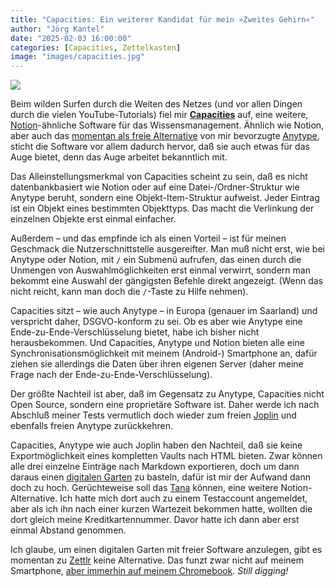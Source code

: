 ```yaml
---
title: "Capacities: Ein weiterer Kandidat für mein »Zweites Gehirn«"
author: "Jörg Kantel"
date: "2025-02-03 16:00:00"
categories: [Capacities, Zettelkasten]
image: "images/capacities.jpg"
---
```


[![](images/capacities-b.jpg)](https://www.flickr.com/photos/schockwellenreiter/54303592577/)

Beim wilden Surfen durch die Weiten des Netzes (und vor allen Dingen durch die vielen YouTube-Tutorials) fiel mir **[Capacities](https://capacities.io/)** auf, eine weitere, [Notion](http://cognitiones.kantel-chaos-team.de/produktivitaet/notion.html)-ähnliche Software für das Wissensmanagement. Ähnlich wie Notion, aber auch das [momentan als freie Alternative](https://kantel.github.io/posts/2024081201_anytype/) von mir bevorzugte [Anytype](https://anytype.io/), sticht die Software vor allem dadurch hervor, daß sie auch etwas für das Auge bietet, denn das Auge arbeitet bekanntlich mit.

Das Alleinstellungsmerkmal von Capacities scheint zu sein, daß es nicht datenbankbasiert wie Notion oder auf eine Datei-/Ordner-Struktur wie Anytype beruht, sondern eine Objekt-Item-Struktur aufweist. Jeder Eintrag ist ein Objekt eines bestimmten Objekttyps. Das macht die Verlinkung der einzelnen Objekte erst einmal einfacher.

Außerdem – und das empfinde ich als einen Vorteil – ist für meinen Geschmack die Nutzerschnittstelle ausgereifter. Man muß nicht erst, wie bei Anytype oder Notion, mit `/` ein Submenü aufrufen, das einen durch die Unmengen von Auswahlmöglichkeiten erst einmal verwirrt, sondern man bekommt eine Auswahl der gängigsten Befehle direkt angezeigt. (Wenn das nicht reicht, kann man doch die `/`-Taste zu Hilfe nehmen).

Capacities sitzt – wie auch Anytype – in Europa (genauer im Saarland) und verspricht daher, DSGVO-konform zu sei. Ob es aber wie Anytype eine Ende-zu-Ende-Verschlüsselung bietet, habe ich bisher nicht herausbekommen. Und Capacities, Anytype und Notion bieten alle eine Synchronisationsmöglichkeit mit meinem (Android-) Smartphone an, dafür ziehen sie allerdings die Daten über ihren eigenen Server (daher meine Frage nach der Ende-zu-Ende-Verschlüsselung).

Der größte Nachteil ist aber, daß im Gegensatz zu Anytype, Capacities nicht Open Source, sondern eine proprietäre Software ist. Daher werde ich nach Abschluß meiner Tests vermutlich doch wieder zum freien [Joplin](http://cognitiones.kantel-chaos-team.de/webworking/staticsites/joplin.html) und ebenfalls freien Anytype zurückkehren.

Capacities, Anytype wie auch Joplin haben den Nachteil, daß sie keine Exportmöglichkeit eines kompletten Vaults nach HTML bieten. Zwar können alle drei einzelne Einträge nach Markdown exportieren, doch um dann daraus einen [digitalen Garten](https://kantel.github.io/posts/2024050701_digital_garden/) zu basteln, dafür ist mir der Aufwand dann doch zu hoch. Gerüchteweise soll das [Tana](https://tana.inc/) können, eine weitere Notion-Alternative. Ich hatte mich dort auch zu einem Testaccount angemeldet, aber als ich ihn nach einer kurzen Wartezeit bekommen hatte, wollten die dort gleich meine Kreditkartennummer. Davor hatte ich dann aber erst einmal Abstand genommen.

Ich glaube, um einen digitalen Garten mit freier Software anzulegen, gibt es momentan zu [Zettlr](http://cognitiones.kantel-chaos-team.de/webworking/auszeichnungssprachen/zettlr.html) keine Alternative. Das funzt zwar nicht auf meinem Smartphone, [aber immerhin auf meinem Chromebook](https://kantel.github.io/posts/2024112701_zetttlr_chromebook/). *Still digging!*